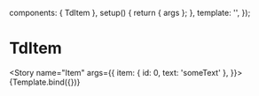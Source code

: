 <!-- TdItem.stories.mdx-->



<Meta title="Molecules/TdItem" component={TdItem} />

  components: { TdItem },
  setup() {
    return { args };
  },
  template: '<TdItem v-bind="args" />',
});

# TdItem

<Story name="Item"
  args={{
    item: {
        id: 0,
        text: 'someText'
    },
  }}>
  {Template.bind({})}
</Story>